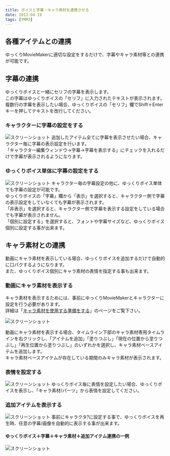 ```yaml
---
title: ボイスと字幕・キャラ素材を連携させる
date: 2013-04-19
tags: [YMM3]
---
```

## 各種アイテムとの連携
ゆっくりMovieMakerに適切な設定をするだけで、字幕やキャラ素材等との連携が可能です。

## 字幕の連携
ゆっくりボイスと一緒にセリフの字幕を表示します。  
この字幕はゆっくりボイスの「セリフ」に入力されたテキストが表示されます。  
複数行の字幕を表示したい場合、ゆっくりボイスの「セリフ」欄でShift＋Enterキーを押してテキストを改行してください。

### キャラクターに字幕の設定をする
![スクリーンショット](h201341985754115-1.jpg)
追加したアイテム全てに字幕を表示させたい場合、キャラクター毎に字幕の表示設定を行います。  
「キャラクター編集ウィンドウ→字幕→字幕を表示する」にチェックを入れるだけで字幕が表示されるようになります。

### ゆっくりボイス単体に字幕の設定をする
![スクリーンショット](h201341985754115-2.jpg)
キャラクター毎の字幕設定の他に、ゆっくりボイス単体でも字幕の設定が可能です。  
ゆっくりボイスの「字幕」欄から「表示」を選択すると、キャラクター側で字幕の表示設定をしていなくても字幕が表示されます。  
「非表示」を選択すると、キャラクター側で字幕を表示する設定をしている場合でも字幕が表示されません。  
「個別に設定する」を選択すると、フォントや字幕サイズなど、ゆっくりボイス個別に設定する事が出来ます。

## キャラ素材との連携
動画にキャラ素材を表示している場合、ゆっくりボイスを追加するだけで自動的に口パクするようになります。  
また、ゆっくりボイス個別にキャラ素材の表情を指定する事も出来ます。

### 動画にキャラ素材を表示する
キャラ素材を表示するためには、事前にゆっくりMovieMakerとキャラクターに設定を行う必要があります。  
詳細は「[キャラ素材を使用する準備をする](/ymm3/tutorial/charasozai/)」のページをご覧下さい。

![スクリーンショット](h201341985754115-3.jpg)

動画にキャラ素材を表示する場合、タイムライン下部のキャラ素材専用タイムラインを右クリックし、「アイテムを追加」「塗りつぶし」「現在の位置から塗りつぶし」「再生位置から塗りつぶし」のいずれかを選択し、キャラ素材ベースアイテムを追加します。  
キャラ素材ベースアイテムが存在している期間のみキャラ素材が表示されます。

### 表情を設定する
![スクリーンショット](h201341985754115-4.jpg)
ゆっくりボイス毎に表情を設定したい場合、ゆっくりボイスを表示し、「キャラ素材/パーツ」から表情を設定してください。

### 追加アイテムを表示する
![スクリーンショット](h201341985754115-5.jpg)
事前にキャラクタ?に設定する事で、ゆっくりボイスを再生時、任意の字幕/画像を自動的に表示する事が出来ます。

#### ゆっくりボイス＋字幕＋キャラ素材＋追加アイテム連携の一例
![スクリーンショット](h201341985754115-6.jpg)
